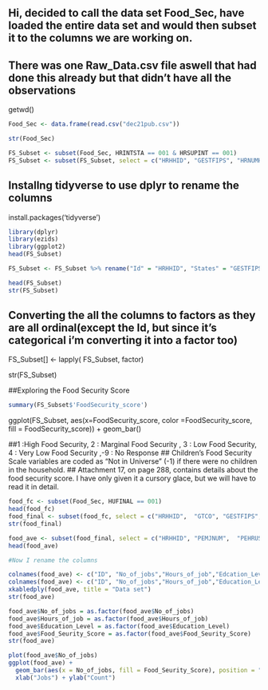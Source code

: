 ## Hi, decided to call the data set Food_Sec, have loaded the entire data set and would then subset it to the columns we are working on.
## There was one Raw_Data.csv file aswell that had done this already but that didn't have all the observations
getwd()

```r
Food_Sec <- data.frame(read.csv("dec21pub.csv"))

str(Food_Sec)

FS_Subset <- subset(Food_Sec, HRINTSTA == 001 & HRSUPINT == 001)
FS_Subset <- subset(FS_Subset, select = c("HRHHID",	"GESTFIPS",	"HRNUMHOU",	"HEFAMINC",	"HESP1",	"PTDTRACE",	"PRCITSHP",	"PEMJNUM",	"PEHRUSL1",	"PEEDUCA", "HRFS12MD"))
```

## Installng tidyverse to use dplyr to rename the columns
install.packages('tidyverse')

```r
library(dplyr)
library(ezids)
library(ggplot2)
head(FS_Subset)
```

```r
FS_Subset <- FS_Subset %>% rename("Id" = "HRHHID", "States" = "GESTFIPS", "Family_Size" = "HRNUMHOU",	"Household_Income" = "HEFAMINC",	"SNAP" = "HESP1",	"Ethnicity" =	"PTDTRACE", "Citizenship_status" = "PRCITSHP",	"Number_of_Jobs" = "PEMJNUM",	"Hours_on_Jobs" = "PEHRUSL1" , "Education_Level" = "PEEDUCA" , "FoodSecurity_score" = "HRFS12MD")
```

```r
head(FS_Subset)
str(FS_Subset)

```



## Converting the all the columns to factors as they are all ordinal(except the Id, but since it's categorical i'm converting it into a factor too)

FS_Subset[] <- lapply( FS_Subset, factor)


str(FS_Subset)


##Exploring the Food Security Score

```r
summary(FS_Subset$'FoodSecurity_score')
```





ggplot(FS_Subset, aes(x=FoodSecurity_score, color =FoodSecurity_score, fill = FoodSecurity_score)) + geom_bar()

  
##1 :High Food Security, 2 : Marginal Food Security , 3 : Low Food Security, 4  : Very Low Food Security ,-9 : No Response
## Children’s Food Security Scale variables are coded as “Not in Universe” (-1) if there were no children in the household. 
## Attachment 17, on page 288, contains details about the food security score. I have only given it a cursory glace, but we will have to read it in detail.




```r
food_fc <- subset(Food_Sec, HUFINAL == 001)
head(food_fc)
food_final <- subset(food_fc, select = c("HRHHID",	"GTCO",	"GESTFIPS",	"HRNUMHOU",	"HEFAMINC",	"HESP1",	"PTDTRACE",	"PRCITSHP",	"PEMJNUM",	"PEHRUSL1",	"PEEDUCA", "HRFS12MD"))
str(food_final)
```

```r
food_ave <- subset(food_final, select = c("HRHHID",	"PEMJNUM",	"PEHRUSL1",	"PEEDUCA", "HRFS12MD"))
head(food_ave)

#Now I rename the columns

colnames(food_ave) <- c("ID", "No_of_jobs","Hours_of_job","Edcation_Level","Food_Seurity_Score")
colnames(food_ave) <- c("ID", "No_of_jobs","Hours_of_job","Education_Level","Food_Seurity_Score")
xkabledply(food_ave, title = "Data set")
str(food_ave)
```

```r
food_ave$No_of_jobs = as.factor(food_ave$No_of_jobs)
food_ave$Hours_of_job = as.factor(food_ave$Hours_of_job)
food_ave$Education_Level = as.factor(food_ave$Education_Level)
food_ave$Food_Seurity_Score = as.factor(food_ave$Food_Seurity_Score)
str(food_ave)
```


```r
plot(food_ave$No_of_jobs)
ggplot(food_ave) +
  geom_bar(aes(x = No_of_jobs, fill = Food_Seurity_Score), position = "dodge") +
  xlab("Jobs") + ylab("Count")
```
```r
 
```
